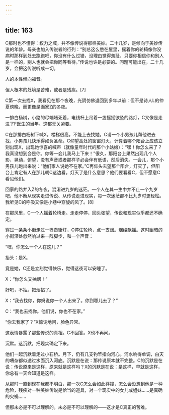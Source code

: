 ```yaml
---
---
---
```

title: 163
---



C那时也不懂得：权力之域，并不像传说得那样美妙。二十几岁，是倾向于美妙传说的年龄。母亲也加入传说者的行列：“别总这么憋在屋里，摇着你的轮椅像你没病时那样到处去跑跑吧，你没有什么过错，没理由觉得羞耻，只要你相信你和别人是一样的，别人也就会把你同等看待。”传说也许是必要的。问题可能出在，二十几岁，会把这传说听成一切。

人的本性倾向福音。

但人根本的处境是苦难，或者是残疾。[7]

C第一次去找X，我看见在那个夜晚，光阴仿佛退回到多年以前：但不是诗人L的仲夏傍晚，而更像是画家Z的冬夜。

一排白杨树，小路的尽端堵死着，电线杆上吊着一盏摇摇欲坠的路灯，C又像是走进了F医生的当年。这都无关紧要。

C在那排白杨树下喊X。楼梯很高，不能上去找她。C请一个小男孩儿帮他进去找，小男孩儿快乐得如负圣命。C仰望高处的窗窗灯火，计算着哪个阳台上应该立刻出现X，出现她惊喜的喊声（就像童年时代的那个小姑娘）：“嘿！你怎么来了？我真没想到会是你。你等一会儿我马上下来！”很久，那阳台上果然出现几个人影，晃动，俯望，没有声音或者那样子必会伴有低语，然后消失。一会儿，那个小男孩儿跑出来说：“他们家人说她不在家。”C再仰头去望那个阳台，灯灭了，但阳台上肯定有人在那儿朝C这边看。灯灭了是什么意思？他们要看看C，但不愿意C看见他们。

回家的路并入Z的冬夜，混淆进九岁的迷茫。一个人在其一生中并不止一个九岁吧，他不断从现实走进传说、从传说走进现实，每一次迷茫都不比九岁时更轻松。我听见C的呼吸又像是小巷中穿旋的风了。[8]

在那风里，C一个人摇着轮椅走。走走停停，回头张望，传说和现实似乎都还不确定。

穿过一条条小街走过一盏盏街灯，C停住轮椅，点一支烟。烟缕飘摇。这时幽暗的小街深处忽然响过来一阵脚步，和一个声音：

“嘿，你怎么一个人在这儿？”

抬头：是X。

竟是她，C还是立刻觉得快乐，觉得这夜可以安睡了。

X：“你怎么又抽烟！”

好吧，不抽。把烟掐了。

X：“我去找你，你妈说你一个人出来了。你到哪儿去了？”

C：“我也去找你。他们说，你也不在家。”

“你去我家了？”X惊诧地问，脸色异常。

这表情暴露了那些传说的真相。C不回答。X也不再问。

沉默。这沉默，把现实确定下来。

他们一起沉默着走过小石桥。月下，仍有几支钓竿指向河心。河水响得单调，白天的嘈杂都似透过水面沉入河底。沉默是在说：那传说原本就不完整。C的沉默是在说：传说原来是这样，原来就是这样吗？X的沉默是在说：是这样，早就是这样，你总有一天会知道是这样。

从那时一直到现在我都不明白，那一次C怎么会如此莽撞，怎么会没想到他是一种危险，残疾对一种美妙传说是恰当的道具，对一个现实中的女儿或姐妹……是真确的灾祸……

但那未必是不可以理解的。未必是不可以理解的——这才是C真正的苦难。